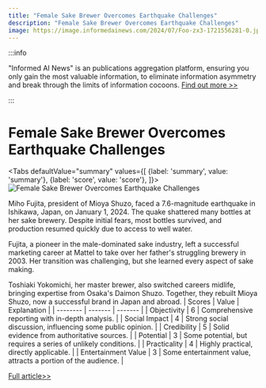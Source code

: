 ```yaml
---
title: "Female Sake Brewer Overcomes Earthquake Challenges"
description: "Female Sake Brewer Overcomes Earthquake Challenges"
image: https://image.informedainews.com/2024/07/Foo-zx3-1721556281-0.jpg
---
```



:::info

"Informed AI News" is an publications aggregation platform, ensuring you only gain the most valuable information, to eliminate information asymmetry and break through the limits of information cocoons.  [Find out more >>](/)

:::

# Female Sake Brewer Overcomes Earthquake Challenges


<Tabs
	defaultValue="summary"
	values={[
	{label: 'summary', value: 'summary'},
	{label: 'score', value: 'score'},
]}>
<TabItem value="summary">
<img
  src="https://image.informedainews.com/2024/07/Foo-zx3-1721556281-0.jpg"
  alt="Female Sake Brewer Overcomes Earthquake Challenges"
/>



Miho Fujita, president of Mioya Shuzo, faced a 7.6-magnitude earthquake in Ishikawa, Japan, on January 1, 2024. The quake shattered many bottles at her sake brewery. Despite initial fears, most bottles survived, and production resumed quickly due to access to well water.

Fujita, a pioneer in the male-dominated sake industry, left a successful marketing career at Mattel to take over her father's struggling brewery in 2003. Her transition was challenging, but she learned every aspect of sake making.

Toshiaki Yokomichi, her master brewer, also switched careers midlife, bringing expertise from Osaka's Daimon Shuzo. Together, they rebuilt Mioya Shuzo, now a successful brand in Japan and abroad.
</TabItem>
<TabItem value="score">
	| Scores     | Value   | Explanation |
	| -------- | ------- | ------- |
	| Objectivity  | 6    | Comprehensive reporting with in-depth analysis.    |
	| Social Impact | 4     | Strong social discussion, influencing some public opinion.    |
	| Credibility    | 5    | Solid evidence from authoritative sources.    |
	| Potential    | 3    | Some potential, but requires a series of unlikely conditions.    |
	| Practicality    | 4    | Highly practical, directly applicable.    |
	| Entertainment Value    | 3    | Some entertainment value, attracts a portion of the audience.    |
</TabItem>
</Tabs>

[Full article>>](https://asia.nikkei.com/Life-Arts/Life/A-rare-female-sake-brewer-makes-her-mark-in-Ishikawa)
